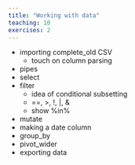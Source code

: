 ```yaml
---
title: "Working with data"
teaching: 10
exercises: 2
---
```


- importing complete_old CSV
    - touch on column parsing
- pipes
- select
- filter
    - idea of conditional subsetting
    - ==, >, !, |, &
    - show %in%
- mutate
- making a date column
- group_by
- pivot_wider
- exporting data
